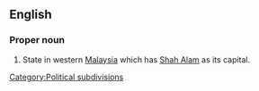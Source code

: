 ==English==
===Proper noun===
{{en-proper noun}}
#State in western [[Malaysia]] which has [[Shah Alam]] as its capital.
[[Category:Political subdivisions]]